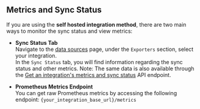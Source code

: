 ## Metrics and Sync Status

If you are using the **self hosted integration method**, there are two main ways to monitor the sync status and view metrics:

- **Sync Status Tab**  
    Navigate to the [data sources](https://app.getport.io/settings/data-sources) page, under the `Exporters` section, select your integration.  
    In the `Sync Status` tab, you will find information regarding the sync status and other metrics.
    Note: The same data is also available through the [Get an integration's metrics and sync status](https://docs.port.io/api-reference/get-an-integrations-metrics-and-sync-data) API endpoint.

- **Prometheus Metrics Endpoint**  
  You can get raw Prometheus metrics by accessing the following endpoint: `{your_integration_base_url}/metrics`
